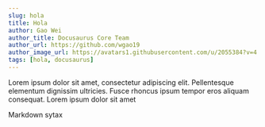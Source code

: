 ```yaml
---
slug: hola
title: Hola
author: Gao Wei
author_title: Docusaurus Core Team
author_url: https://github.com/wgao19
author_image_url: https://avatars1.githubusercontent.com/u/2055384?v=4
tags: [hola, docusaurus]
---
```


Lorem ipsum dolor sit amet, consectetur adipiscing elit. Pellentesque elementum dignissim ultricies. Fusce rhoncus ipsum tempor eros aliquam consequat. Lorem ipsum dolor sit amet

<apollo-button>Markdown sytax</apollo-button>
